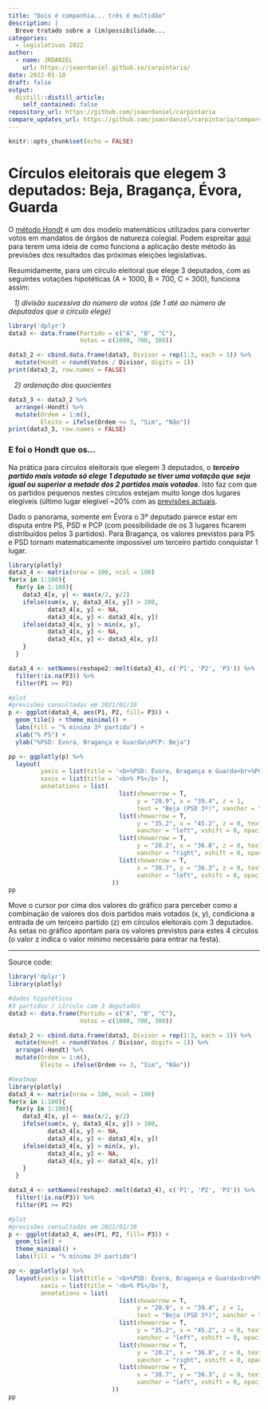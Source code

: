 ```yaml
---
title: "Dois é companhia... três é multidão"
description: |
  Breve tratado sobre a (im)possibilidade...
categories:
  - legislativas 2022
author:
  - name: JRDANIEL
    url: https://joaordaniel.github.io/carpintaria/
date: 2022-01-10
draft: false
output:
  distill::distill_article:
    self_contained: false
repository_url: https://github.com/joaordaniel/carpintaria
compare_updates_url: https://github.com/joaordaniel/carpintaria/compare/pubv1...master
---
```



```r
knitr::opts_chunk$set(echo = FALSE)
```


# Círculos eleitorais que elegem 3 deputados: Beja, Bragança, Évora, Guarda 
O [método Hondt](https://www.cne.pt/content/metodo-de-hondt) é um dos modelo matemáticos utilizados para converter votos em mandatos de órgãos de natureza colegial. Podem espreitar [aqui](https://jrdaniel.shinyapps.io/paragrafo) para terem uma ideia de como funciona a aplicação deste método às previsões dos resultados das próximas eleições legislativas.

Resumidamente, para um círculo eleitoral que elege 3 deputados, com as seguintes votações hipotéticas (A = 1000, B = 700, C = 300), funciona assim:

&nbsp;&nbsp;&nbsp;*1) divisão sucessiva do número de votos (de 1 até ao número de deputados que o círculo elege)*

```r
library('dplyr')
data3 <- data.frame(Partido = c("A", "B", "C"),
                    Votos = c(1000, 700, 300))

data3_2 <- cbind.data.frame(data3, Divisor = rep(1:3, each = 3)) %>%
  mutate(Hondt = round(Votos / Divisor, digits = 1))
print(data3_2, row.names = FALSE)

```

&nbsp;&nbsp;&nbsp;*2) ordenação dos quocientes*

```r
data3_3 <- data3_2 %>%
  arrange(-Hondt) %>%
  mutate(Ordem = 1:n(),
         Eleito = ifelse(Ordem <= 3, "Sim", "Não"))
print(data3_3, row.names = FALSE)

```

### E foi o Hondt que os...
Na prática para círculos eleitorais que elegem 3 deputados, o ***terceiro partido mais votado só elege 1 deputado se tiver uma votação que seja igual ou superior a metade dos 2 partidos mais votados***. Isto faz com que os partidos pequenos nestes círculos estejam muito longe dos lugares elegíveis (último lugar elegível ~20% com as [previsões actuais](https://twitter.com/intracampos?ref_src=twsrc%5Egoogle%7Ctwcamp%5Eserp%7Ctwgr%5Eauthor).

Dado o panorama, somente em Évora o 3º deputado parece estar em disputa entre PS, PSD e PCP (com possibilidade de os 3 lugares ficarem distribuídos pelos 3 partidos). Para Bragança, os valores previstos para PS e PSD tornam matematicamente impossível um terceiro partido conquistar 1 lugar.



```r
library(plotly)
data3_4 <- matrix(nrow = 100, ncol = 100)
for(x in 1:100){
  for(y in 1:100){
    data3_4[x, y] <- max(x/2, y/2)
    ifelse(sum(x, y, data3_4[x, y]) > 100,
           data3_4[x, y] <- NA,
           data3_4[x, y] <- data3_4[x, y])
    ifelse(data3_4[x, y] > min(x, y),
           data3_4[x, y] <- NA,
           data3_4[x, y] <- data3_4[x, y])
    }
  }

data3_4 <- setNames(reshape2::melt(data3_4), c('P1', 'P2', 'P3')) %>%
  filter(!is.na(P3)) %>%
  filter(P1 >= P2)

#plot
#previsões consultadas em 2021/01/10
p <- ggplot(data3_4, aes(P1, P2, fill= P3)) + 
  geom_tile() + theme_minimal() +
  labs(fill = "% mínima 3º partido") +
  xlab("% PS") +
  ylab("%PSD: Évora, Bragança e Guarda\nPCP: Beja")

pp <- ggplotly(p) %>%
  layout(
         yaxis = list(title = '<b>%PSD: Évora, Bragança e Guarda<br>%PCP: Beja</b>'), 
         xaxis = list(title = '<b>% PS</b>'),
         annotations = list(
                               list(showarrow = T,
                                    y = "20.9", x = "39.4", z = 1,
                                    text = "Beja (PSD 3º)", xanchor = "left", xshift = 0, opacity = 0.7),
                               list(showarrow = T,
                                    y = "35.2", x = "45.2", z = 0, text = "Bragança",
                                    xanchor = "left", xshift = 0, opacity = 0.7),
                               list(showarrow = T,
                                    y = "20.2", x = "36.8", z = 0, text = "Évora (PCP 3º)",
                                    xanchor = "right", xshift = 0, opacity = 0.7),
                               list(showarrow = T,
                                    x = "38.7", y = "36.3", z = 0, text = "Guarda",
                                    xanchor = "left", xshift = 0, opacity = 0.7)
                             ))
pp


```

Move o cursor por cima dos valores do gráfico para perceber como a combinação de valores dos dois partidos mais votados (x, y), condiciona a entrada de um terceiro partido (z) em círculos eleitorais com 3 deputados. As setas no gráfico apontam para os valores previstos para estes 4 círculos (o valor z indica o valor mínimo necessário para entrar na festa).



------------
Source code:

```r
library('dplyr')
library(plotly)

#dados hipotéticos
#3 partidos / círculo com 3 deputados
data3 <- data.frame(Partido = c("A", "B", "C"),
                    Votos = c(1000, 700, 300))

data3_2 <- cbind.data.frame(data3, Divisor = rep(1:3, each = 3)) %>%
  mutate(Hondt = round(Votos / Divisor, digits = 1)) %>%
  arrange(-Hondt) %>%
  mutate(Ordem = 1:n(),
         Eleito = ifelse(Ordem <= 3, "Sim", "Não"))

#heatmap 
library(plotly)
data3_4 <- matrix(nrow = 100, ncol = 100)
for(x in 1:100){
  for(y in 1:100){
    data3_4[x, y] <- max(x/2, y/2)
    ifelse(sum(x, y, data3_4[x, y]) > 100,
           data3_4[x, y] <- NA,
           data3_4[x, y] <- data3_4[x, y])
    ifelse(data3_4[x, y] > min(x, y),
           data3_4[x, y] <- NA,
           data3_4[x, y] <- data3_4[x, y])
    }
  }

data3_4 <- setNames(reshape2::melt(data3_4), c('P1', 'P2', 'P3')) %>%
  filter(!is.na(P3)) %>%
  filter(P1 >= P2)

#plot
#previsões consultadas em 2021/01/10
p <- ggplot(data3_4, aes(P1, P2, fill= P3)) + 
  geom_tile() +
  theme_minimal() +
  labs(fill = "% mínima 3º partido")

pp <- ggplotly(p) %>%
  layout(yaxis = list(title = '<b>%PSD: Évora, Bragança e Guarda<br>%PCP: Beja</b>'), 
         xaxis = list(title = '<b>% PS</b>'),
         annotations = list(
                               list(showarrow = T,
                                    y = "20.9", x = "39.4", z = 1,
                                    text = "Beja (PSD 3º)", xanchor = "left", xshift = 0, opacity = 0.7),
                               list(showarrow = T,
                                    y = "35.2", x = "45.2", z = 0, text = "Bragança",
                                    xanchor = "left", xshift = 0, opacity = 0.7),
                               list(showarrow = T,
                                    y = "20.2", x = "36.8", z = 0, text = "Évora (PCP 3º)",
                                    xanchor = "right", xshift = 0, opacity = 0.7),
                               list(showarrow = T,
                                    x = "38.7", y = "36.3", z = 0, text = "Guarda",
                                    xanchor = "left", xshift = 0, opacity = 0.7)
                             ))
pp

```



